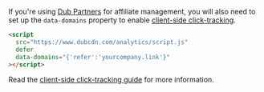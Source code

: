 If you're using [Dub Partners](/partners/quickstart) for affiliate management, you will also need to set up the `data-domains` property to enable [client-side click-tracking](/sdks/client-side/features/client-side-click-tracking).

```html
<script
  src="https://www.dubcdn.com/analytics/script.js"
  defer
  data-domains="{'refer':'yourcompany.link'}"
></script>
```

Read the [client-side click-tracking guide](/sdks/client-side/features/client-side-click-tracking) for more information.
